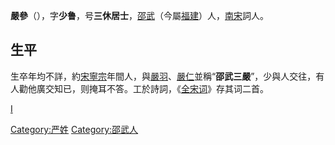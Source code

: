 '''嚴參'''（{{bd|？||？||catIdx=Y严}}），字'''少鲁'''，号'''三休居士'''，[[邵武|邵武]]（今屬[[福建|福建]]）人，[[南宋|南宋]]詞人。
==生平==
生卒年均不詳，約[[宋寧宗|宋寧宗]]年間人，與[[嚴羽|嚴羽]]、[[嚴仁|嚴仁]]並稱“'''邵武三嚴'''”，少與人交往，有人勸他廣交知已，则掩耳不答。工於詩詞，《[[全宋词|全宋词]]》存其词二首。

[[category:宋朝詞人|I]]
[[Category:严姓|Category:严姓]]
[[Category:邵武人|Category:邵武人]]